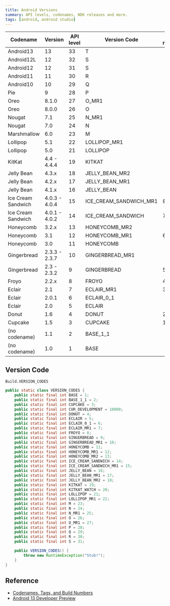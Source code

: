 ```yaml
---
title: Android Versions
summary: API levels, codenames, NDK releases and more.
tags: [android, android studio]
---
```


| Codename           | Version       | API level | Version Code           | NDK release |
| ------------------ | ------------- | --------- | ---------------------- | ----------- |
| Android13          | 13            | 33        | T                      |             |
| Android12L         | 12            | 32        | S                      |             |
| Android12          | 12            | 31        | S                      |             |
| Android11          | 11            | 30        | R                      |             |
| Android10          | 10            | 29        | Q                      |             |
| Pie                | 9             | 28        | P                      |             |
| Oreo               | 8.1.0         | 27        | O_MR1                  |             |
| Oreo               | 8.0.0         | 26        | O                      |             |
| Nougat             | 7.1           | 25        | N_MR1                  |             |
| Nougat             | 7.0           | 24        | N                      |             |
| Marshmallow        | 6.0           | 23        | M                      |             |
| Lollipop           | 5.1           | 22        | LOLLIPOP_MR1           |             |
| Lollipop           | 5.0           | 21        | LOLLIPOP               |             |
| KitKat             | 4.4 - 4.4.4   | 19        | KITKAT                 |             |
| Jelly Bean         | 4.3.x         | 18        | JELLY_BEAN_MR2         |             |
| Jelly Bean         | 4.2.x         | 17        | JELLY_BEAN_MR1         |             |
| Jelly Bean         | 4.1.x         | 16        | JELLY_BEAN             |             |
| Ice Cream Sandwich | 4.0.3 - 4.0.4 | 15        | ICE_CREAM_SANDWICH_MR1 | 8           |
| Ice Cream Sandwich | 4.0.1 - 4.0.2 | 14        | ICE_CREAM_SANDWICH     | 7           |
| Honeycomb          | 3.2.x         | 13        | HONEYCOMB_MR2          |             |
| Honeycomb          | 3.1           | 12        | HONEYCOMB_MR1          | 6           |
| Honeycomb          | 3.0           | 11        | HONEYCOMB              |             |
| Gingerbread        | 2.3.3 - 2.3.7 | 10        | GINGERBREAD_MR1        |             |
| Gingerbread        | 2.3 - 2.3.2   | 9         | GINGERBREAD            | 5           |
| Froyo              | 2.2.x         | 8         | FROYO                  | 4           |
| Eclair             | 2.1           | 7         | ECLAIR_MR1             | 3           |
| Eclair             | 2.0.1         | 6         | ECLAIR_0_1             |             |
| Eclair             | 2.0           | 5         | ECLAIR                 |             |
| Donut              | 1.6           | 4         | DONUT                  | 2           |
| Cupcake            | 1.5           | 3         | CUPCAKE                | 1           |
| (no codename)      | 1.1           | 2         | BASE_1_1               |             |
| (no codename)      | 1.0           | 1         | BASE                   |             |

## Version Code

`Build.VERSION_CODES`

```java
public static class VERSION_CODES {
    public static final int BASE = 1;
    public static final int BASE_1_1 = 2;
    public static final int CUPCAKE = 3;
    public static final int CUR_DEVELOPMENT = 10000;
    public static final int DONUT = 4;
    public static final int ECLAIR = 5;
    public static final int ECLAIR_0_1 = 6;
    public static final int ECLAIR_MR1 = 7;
    public static final int FROYO = 8;
    public static final int GINGERBREAD = 9;
    public static final int GINGERBREAD_MR1 = 10;
    public static final int HONEYCOMB = 11;
    public static final int HONEYCOMB_MR1 = 12;
    public static final int HONEYCOMB_MR2 = 13;
    public static final int ICE_CREAM_SANDWICH = 14;
    public static final int ICE_CREAM_SANDWICH_MR1 = 15;
    public static final int JELLY_BEAN = 16;
    public static final int JELLY_BEAN_MR1 = 17;
    public static final int JELLY_BEAN_MR2 = 18;
    public static final int KITKAT = 19;
    public static final int KITKAT_WATCH = 20;
    public static final int LOLLIPOP = 21;
    public static final int LOLLIPOP_MR1 = 22;
    public static final int M = 23;
    public static final int N = 24;
    public static final int N_MR1 = 25;
    public static final int O = 26;
    public static final int O_MR1 = 27;
    public static final int P = 28;
    public static final int Q = 29;
    public static final int R = 30;
    public static final int S = 31;

    public VERSION_CODES() {
        throw new RuntimeException("Stub!");
    }
}
```

## Reference

- [Codenames, Tags, and Build Numbers](https://source.android.com/setup/start/build-numbers)
- [Android 13 Developer Preview](https://developer.android.com/about/versions/13)
